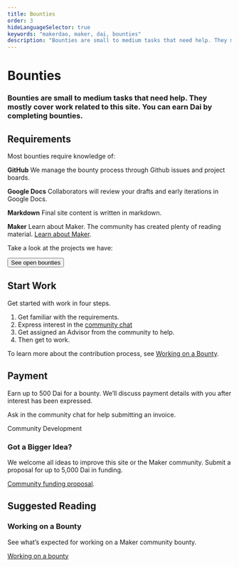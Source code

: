 ```yaml
---
title: Bounties
order: 3
hideLanguageSelector: true
keywords: "makerdao, maker, dai, bounties"
description: "Bounties are small to medium tasks that need help. They mostly cover work related to this site. You can earn Dai by completing bounties."
---
```


# Bounties

### Bounties are small to medium tasks that need help. They mostly cover work related to this site. You can earn Dai by completing bounties.

## Requirements

Most bounties require knowledge of:

<Checklist>

**GitHub**  We manage the bounty process through Github issues and project boards.

**Google Docs**  Collaborators will review your drafts and early iterations in Google Docs.

**Markdown**  Final site content is written in markdown.

**Maker**  Learn about Maker. The community has created plenty of reading material. [Learn about Maker](/learn/).

</Checklist>

Take a look at the projects we have:

<Button primary outline to="https://github.com/makerdao/community/projects/2?card_filter_query=label%3A%22help+wanted%22">See open bounties</Button>


<CTA>

## Start Work

Get started with work in four steps.

1. Get familiar with the requirements.
3. Express interest in the [community chat](https://chat.makerdao.com/channel/community-development)
4. Get assigned an Advisor from the community to help.
5. Then get to work.

To learn more about the contribution process, see [Working on a Bounty](/work_with_us/bounties/working-on-a-bounty/).


</CTA>

## Payment

Earn up to 500 Dai for a bounty. We’ll discuss payment details with you after interest has been expressed.

Ask in the community chat for help submitting an invoice.

<Link icon="rocketchat" to="https://chat.makerdao.com/channel/community-development">Community Development</Link>



### Got a Bigger Idea?

We welcome all ideas to improve this site or the Maker community. Submit a proposal for up to 5,000 Dai in funding.


[Community funding proposal](/funding/community-projects/).


## Suggested Reading

<Tout image alt>

<Box>

### Working on a Bounty

See what’s expected for working on a Maker community bounty.

[Working on a bounty](/work_with_us/bounties/working-on-a-bounty/)

</Box>

</Tout>

